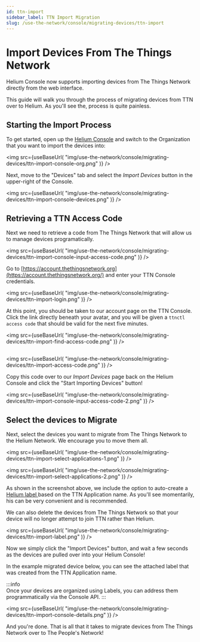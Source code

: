 ```yaml
---
id: ttn-import
sidebar_label: TTN Import Migration
slug: /use-the-network/console/migrating-devices/ttn-import
---
```



# Import Devices From The Things Network

Helium Console now supports importing devices from The Things Network directly
from the web interface.

This guide will walk you through the process of migrating devices from TTN over
to Helium. As you'll see the, process is quite painless.

## Starting the Import Process

To get started, open up the [Helium Console](https://console.helium.com/) and
switch to the Organization that you want to import the devices into:

<img
  src={useBaseUrl(
    "img/use-the-network/console/migrating-devices/ttn-import-console-org.png"
  )}
/>

Next, move to the "Devices" tab and select the _Import Devices_ button in the
upper-right of the Console.

<img
  src={useBaseUrl(
    "img/use-the-network/console/migrating-devices/ttn-import-console-devices.png"
  )}
/>

## Retrieving a TTN Access Code

Next we need to retrieve a code from The Things Network that will allow us to
manage devices programatically.

<img
  src={useBaseUrl(
    "img/use-the-network/console/migrating-devices/ttn-import-console-input-access-code.png"
  )}
/>

Go to
[https://account.thethingsnetwork.org](https://account.thethingsnetwork.org/)
and enter your TTN Console credentials.

<img
  src={useBaseUrl(
    "img/use-the-network/console/migrating-devices/ttn-import-login.png"
  )}
/>

At this point, you should be taken to our account page on the TTN Console. Click
the link directly beneath your avatar, and you will be given a
`ttnctl access code` that should be valid for the next five minutes.

<img
  src={useBaseUrl(
    "img/use-the-network/console/migrating-devices/ttn-import-find-access-code.png"
  )}
/>

##

<img
  src={useBaseUrl(
    "img/use-the-network/console/migrating-devices/ttn-import-access-code.png"
  )}
/>

Copy this code over to our _Import Devices_ page back on the Helium Console and
click the "Start Importing Devices" button!

<img
  src={useBaseUrl(
    "img/use-the-network/console/migrating-devices/ttn-import-console-input-access-code-2.png"
  )}
/>

## Select the devices to Migrate

Next, select the devices you want to migrate from The Things Network to the
Helium Network. We encourage you to move them all.

<img
  src={useBaseUrl(
    "img/use-the-network/console/migrating-devices/ttn-import-select-applications-1.png"
  )}
/>

<img
  src={useBaseUrl(
    "img/use-the-network/console/migrating-devices/ttn-import-select-applications-2.png"
  )}
/>

As shown in the screenshot above, we include the option to auto-create a
[Helium label ](../labels#organizing-and-connecting-with-labels)based on the TTN
Application name. As you'll see momentarily, his can be very convenient and is
recommended.

We can also delete the devices from The Things Network so that your device will
no longer attempt to join TTN rather than Helium.

<img
  src={useBaseUrl(
    "img/use-the-network/console/migrating-devices/ttn-import-label.png"
  )}
/>

Now we simply click the "Import Devices" button, and wait a few seconds as the
devices are pulled over into your Helium Console!

In the example migrated device below, you can see the attached label that was
created from the TTN Application name.

:::info  
Once your devices are organized using Labels, you can address them
programmatically via the Console API. 
:::

<img
  src={useBaseUrl(
    "img/use-the-network/console/migrating-devices/ttn-import-console-details.png"
  )}
/>

And you're done. That is all that it takes to migrate devices from The Things
Network over to The People's Network!
